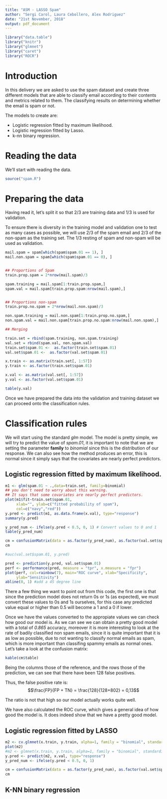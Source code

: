 ```yaml
---
title: "ASM - LASSO Spam"
author: "Sergi Carol, Laura Cebollero, Alex Rodriguez"
date: "21st November, 2018"
output: pdf_document
---
```


```r
library("data.table")
library("knitr")
library("glmnet")
library("caret")
library("ROCR")    
```

# Introduction
In this delivery we are asked to use the spam dataset and create three different models that are able to classify email according to their contents and metrics related to them. The classifying results on determining whether the email is spam or not.

The models to create are:

- Logistic regression fitted by maximum likelihood.
- Logistic regression fitted by Lasso.
- k-nn binary regression.

# Reading the data

We'll start with reading the data.
```r
source("spam.R")
```


# Preparing the data

Having read it, let's split it so that 2/3 are training data and 1/3 is used for validation.

To ensure there is diversity in the training model and validation one to test as many cases as possible, we will use 2/3 of the spam email and 2/3 of the non-spam as the training set. The 1/3 resting of spam and non-spam will be used as validation.

```r
mail.spam = spam[which(spam$spam.01 == 1), ]
mail.non.spam = spam[which(spam$spam.01 == 0), ]


## Proportions of Spam
train.prop.spam = 2*nrow(mail.spam)/3

spam.training = mail.spam[1:train.prop.spam,]
spam.val = mail.spam[train.prop.spam:nrow(mail.spam),]


## Proportions non-spam
train.prop.no.spam = 2*nrow(mail.non.spam)/3

non.spam.training = mail.non.spam[1:train.prop.no.spam,]
non.spam.val = mail.non.spam[train.prop.no.spam:nrow(mail.non.spam),]

## Merging

train.set = rbind(spam.training, non.spam.training)
val.set = rbind(spam.val, non.spam.val)
train.set$spam.01 <-  as.factor(train.set$spam.01)
val.set$spam.01 <-  as.factor(val.set$spam.01)

x.train <- as.matrix(train.set[, 1:57])
y.train <- as.factor(train.set$spam.01)

x.val <- as.matrix(val.set[, 1:57])
y.val <- as.factor(val.set$spam.01)

table(y.val)
```

Once we have prepared the data into the validation and training dataset we can proceed onto the classification rules.


# Classification rules

We will start using the standard _glm_ model. The model is pretty simple, we will try to predict the value of _spam.01_, it is important to note that we are setting the parameter __family__ to _binomial_ since this is the distribution of our response. We can also see how the method produces an error, this is normal since it simply says that the covariates are nearly perfect predictors.

## Logistic regression fitted by maximum likelihood.

```r

m1 <- glm(spam.01 ~ .,data=train.set, family=binomial)
## you don't need to worry about this warning.  
## It says that some covariates are nearly perfect predictors.
plot(m1$fit~train.set$spam.01, 
     xlab="", ylab=c("fitted probability of spam"), 
     col=c("navy","red"))
y.pred <- predict(m1, as.data.frame(x.val), type="response")
summary(y.pred)

y_pred_num <- ifelse(y.pred < 0.5, 0, 1) # Convert values to 0 and 1
table(y_pred_num)

cm = confusionMatrix(data = as.factor(y_pred_num), as.factor(val.set$spam.01))
cm

#auc(val.set$spam.01, y.pred)

pred <- prediction(y.pred, val.set$spam.01)    
perf <- performance(pred, measure = "tpr", x.measure = "fpr")     
plot(perf, col=rainbow(7), main="ROC curve", xlab="Specificity", 
     ylab="Sensitivity")    
abline(0, 1) #add a 45 degree line
```

There a few thing we want to point out from this code, the first one is that since the prediction model does not return 0s or 1s (as expected), we must convert these values to 0s and 1s ourselves, for this case any predicted value equal or higher than 0.5 will become a 1 and a 0 if lower.

Once we have the values converted to the appropiate values we can check how good our model is. As we can see we can obtain a pretty good model with a total of _0.865_ accuracy, moreover it is more interesting to look at the rate of badily classified non spam emails, since it is quite important that it is as low as possible, due to not wanting to classify normal emails as spam, which is more important than classifing spammy emails as normal ones. Let's take a look at the confusion matrix:

```r
kable(cm$table)
```

Being the columns those of the reference, and the rows those of the prediction, we can see that there have been 128 false positives.

Thus, the false positive rate is: $$\frac{FP}{FP + TN} = \frac{128}{128+802} = 0,13$$

The ratio is not that high so our model actually works quite well.

We have also calculated the ROC curve, which gives a general idea of how good the model is. It does indeed show that we have a pretty good model.

## Logistic regression fitted by LASSO

```r
m2 <- cv.glmnet(x.train, y.train, alpha=1, family = "binomial", standardize=FALSE, nfolds=10)
plot(m2)
#m2 <- glmnet(x.train, y.train, alpha=1, family = "binomial", standardize=FALSE)
y.pred <- predict(m2, x.val, type="response")
y_pred_num <- ifelse(y.pred < 0.5, 0, 1)

cm = confusionMatrix(data = as.factor(y_pred_num), as.factor(val.set$spam.01))
cm
```

## K-NN binary regression


<!-- For each rule, state the missclassifcation rate and so on.

Optional:  Compute the confussion table + ROC + AUC -->

